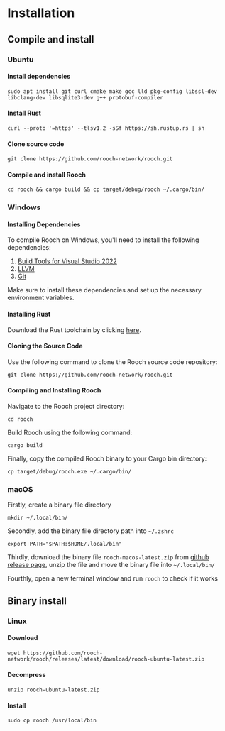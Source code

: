 # Installation

## Compile and install

### Ubuntu

#### Install dependencies

```shell
sudo apt install git curl cmake make gcc lld pkg-config libssl-dev libclang-dev libsqlite3-dev g++ protobuf-compiler
```

#### Install Rust

```shell
curl --proto '=https' --tlsv1.2 -sSf https://sh.rustup.rs | sh
```

#### Clone source code

```shell
git clone https://github.com/rooch-network/rooch.git
```

#### Compile and install Rooch

```shell
cd rooch && cargo build && cp target/debug/rooch ~/.cargo/bin/
```

### Windows

#### Installing Dependencies

To compile Rooch on Windows, you'll need to install the following dependencies:

1. [Build Tools for Visual Studio 2022](https://visualstudio.microsoft.com/downloads/)
2. [LLVM](https://github.com/llvm/llvm-project/releases/tag/llvmorg-17.0.1)
3. [Git](https://git-scm.com/downloads)

Make sure to install these dependencies and set up the necessary environment variables.

#### Installing Rust

Download the Rust toolchain by clicking [here](https://static.rust-lang.org/rustup/dist/x86_64-pc-windows-msvc/rustup-init.exe).

#### Cloning the Source Code

Use the following command to clone the Rooch source code repository:

```shell
git clone https://github.com/rooch-network/rooch.git
```

#### Compiling and Installing Rooch

Navigate to the Rooch project directory:

```shell
cd rooch
```

Build Rooch using the following command:

```shell
cargo build
```

Finally, copy the compiled Rooch binary to your Cargo bin directory:

```shell
cp target/debug/rooch.exe ~/.cargo/bin/
```

### macOS

Firstly, create a binary file directory

```shell
mkdir ~/.local/bin/ 
```

Secondly, add the binary file directory path into `~/.zshrc`

```shell
export PATH="$PATH:$HOME/.local/bin"
```

Thirdly, download the binary file `rooch-macos-latest.zip` from [github release page](https://github.com/rooch-network/rooch/releases), unzip the file and move the binary file into `~/.local/bin/`

Fourthly, open a new terminal window and run `rooch` to check if it works

## Binary install

### Linux

#### Download

```shell
wget https://github.com/rooch-network/rooch/releases/latest/download/rooch-ubuntu-latest.zip
```

#### Decompress

```shell
unzip rooch-ubuntu-latest.zip
```

#### Install

```shell
sudo cp rooch /usr/local/bin
```
